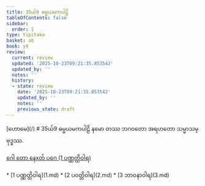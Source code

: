 ```yaml
---
title: 35ယ်9 ဓမ္မယမကပါဠိ
tableOfContents: false
sidebar:
  order: 1
type: tipitaka
basket: ab
book: y9
review:
  current: review
  updated: '2025-10-23T09:21:35.853542'
  updated_by: ''
  notes: ''
  history:
  - state: review
    date: '2025-10-23T09:21:35.853542'
    updated_by: ''
    notes: ''
    previous_state: draft
---
```



<ReviewStatus review={frontmatter.review} showDetails={true} />

<HypothesisAnnotation frontmatter={frontmatter} />

<Paragraph type="center" book="y9">
[ဟောမေ](/)
</Paragraph>

<Paragraph type="center" book="y9">
# 35ယ်9 ဓမ္မယမကပါဠိ
</Paragraph>

<Paragraph number="1" type="center" book="y9">
နမော တဿ ဘဂဝတော အရဟတော သမ္မာသမ္ဗုဒ္ဓဿ.

[ဂေါ တော နေxတ် ပဂေ (1 ပဏ္ဏတ္တိဝါရ)](1.md)



</Paragraph>

<TableOfContents book="y9" section="35">
* [1 ပဏ္ဏတ္တိဝါရ](1.md)
* [2 ပဝတ္တိဝါရ](2.md)
* [3 ဘာဝနာဝါရ](3.md)
</TableOfContents>